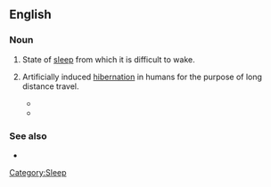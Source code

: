 ==English==

===Noun===
{{en-noun|sg=[[deep]] [[sleep]]|-}}

# {{rfd-sense}} State of [[sleep]] from which it is difficult to wake.
# {{rfv-sense}} {{fiction}} Artificially induced [[hibernation]] in humans for the purpose of long distance travel.
#*{{quote-book
|year=2004
|author=Robert Doherty
|title=Area 51: Legend
|chapter=
|url=http://books.google.com/books?id=iAj0F3tb7sEC&pg=PT33&dq=%22deep+sleep%22&cd=4#v=onepage&q=%22deep%20sleep%22&f=false
|isbn=0440237254
|page=
|passage=Donnchadh and Gwalcmai, along with the other fourteen teams selected for planetary infiltration, had been put into ''deep sleep'' shortly after liftoff from their planet.}}
#*{{quote-book
|year=2005
|author=Bob Ticer
|title=Visiting the Strange Planet Called Earth
|chapter=
|url=http://books.google.com/books?id=71EavkVM8AAC&pg=PA13&dq=%22deep+sleep%22&cd=2#v=onepage&q=%22deep%20sleep%22&f=false
|isbn=1589397347
|page=13
|passage=The Kironian had remained in ''deep sleep'' until alerted by a high-pitched squeaky sound. When the Kironian woke, everything seemed as though it had just left Kiron.}}

===See also===
* {{pedia}}
[[Category:Sleep]]